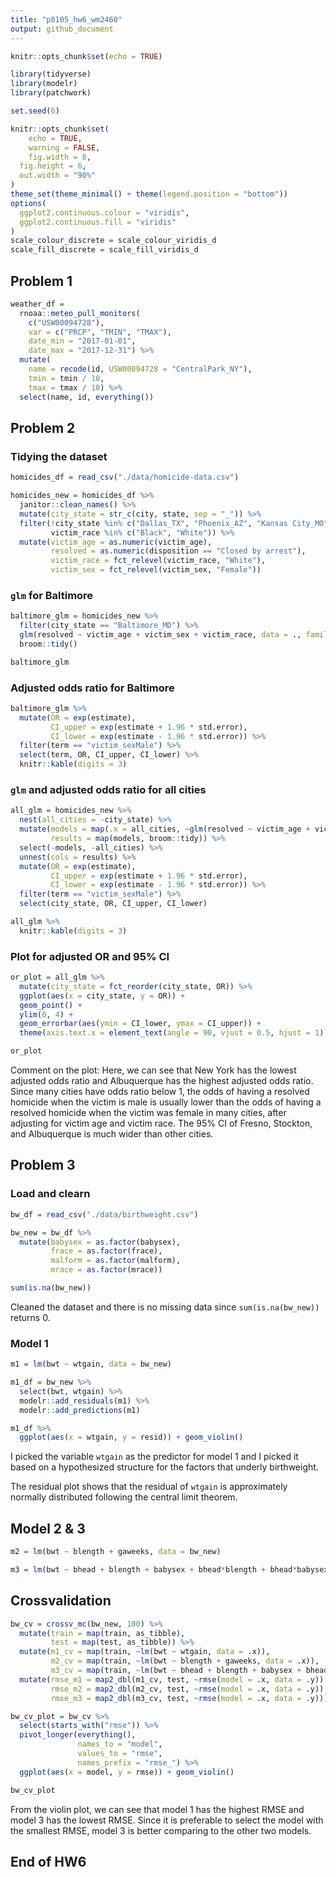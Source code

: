 ```yaml
---
title: "p8105_hw6_wm2460"
output: github_document
---
```


```r
knitr::opts_chunk$set(echo = TRUE)

library(tidyverse)
library(modelr)
library(patchwork)

set.seed(6)

knitr::opts_chunk$set(
	echo = TRUE,
	warning = FALSE,
	fig.width = 8, 
  fig.height = 6,
  out.width = "90%"
)
theme_set(theme_minimal() + theme(legend.position = "bottom"))
options(
  ggplot2.continuous.colour = "viridis",
  ggplot2.continuous.fill = "viridis"
)
scale_colour_discrete = scale_colour_viridis_d
scale_fill_discrete = scale_fill_viridis_d
```


## Problem 1
```r
weather_df = 
  rnoaa::meteo_pull_monitors(
    c("USW00094728"),
    var = c("PRCP", "TMIN", "TMAX"), 
    date_min = "2017-01-01",
    date_max = "2017-12-31") %>%
  mutate(
    name = recode(id, USW00094728 = "CentralPark_NY"),
    tmin = tmin / 10,
    tmax = tmax / 10) %>%
  select(name, id, everything())
```


## Problem 2

### Tidying the dataset
```r
homicides_df = read_csv("./data/homicide-data.csv")

homicides_new = homicides_df %>% 
  janitor::clean_names() %>% 
  mutate(city_state = str_c(city, state, sep = "_")) %>% 
  filter(!city_state %in% c("Dallas_TX", "Phoenix_AZ", "Kansas City_MO", "Tulsa_AL"), 
         victim_race %in% c("Black", "White")) %>% 
  mutate(victim_age = as.numeric(victim_age),
         resolved = as.numeric(disposition == "Closed by arrest"),
         victim_race = fct_relevel(victim_race, "White"),
         victim_sex = fct_relevel(victim_sex, "Female"))

```

### `glm` for Baltimore
```r
baltimore_glm = homicides_new %>% 
  filter(city_state == "Baltimore_MD") %>% 
  glm(resolved ~ victim_age + victim_sex + victim_race, data = ., family = binomial()) %>% 
  broom::tidy()

baltimore_glm
```

### Adjusted odds ratio for Baltimore
```r
baltimore_glm %>% 
  mutate(OR = exp(estimate),
         CI_upper = exp(estimate + 1.96 * std.error),
         CI_lower = exp(estimate - 1.96 * std.error)) %>%
  filter(term == "victim_sexMale") %>%
  select(term, OR, CI_upper, CI_lower) %>% 
  knitr::kable(digits = 3)
```

### `glm` and adjusted odds ratio for all cities
```r
all_glm = homicides_new %>% 
  nest(all_cities = -city_state) %>%
  mutate(models = map(.x = all_cities, ~glm(resolved ~ victim_age + victim_sex + victim_race, data = ., family = binomial())),
         results = map(models, broom::tidy)) %>% 
  select(-models, -all_cities) %>% 
  unnest(cols = results) %>% 
  mutate(OR = exp(estimate),
         CI_upper = exp(estimate + 1.96 * std.error),
         CI_lower = exp(estimate - 1.96 * std.error)) %>% 
  filter(term == "victim_sexMale") %>% 
  select(city_state, OR, CI_upper, CI_lower)

all_glm %>% 
  knitr::kable(digits = 3)
```

### Plot for adjusted OR and 95% CI
```r
or_plot = all_glm %>% 
  mutate(city_state = fct_reorder(city_state, OR)) %>% 
  ggplot(aes(x = city_state, y = OR)) +
  geom_point() +
  ylim(0, 4) +
  geom_errorbar(aes(ymin = CI_lower, ymax = CI_upper)) + 
  theme(axis.text.x = element_text(angle = 90, vjust = 0.5, hjust = 1))

or_plot
```

Comment on the plot:
Here, we can see that New York has the lowest adjusted odds ratio and Albuquerque has the highest adjusted odds ratio. Since many cities have odds ratio below 1, the odds of having a resolved homicide when the victim is male is usually lower than the odds of having a resolved homicide when the victim was female in many cities, after adjusting for victim age and victim race. The 95% CI of Fresno, Stockton, and Albuquerque is much wider than other cities. 


## Problem 3

### Load and clearn
```r
bw_df = read_csv("./data/birthweight.csv")

bw_new = bw_df %>% 
  mutate(babysex = as.factor(babysex),
         frace = as.factor(frace),
         malform = as.factor(malform),
         mrace = as.factor(mrace)) 

sum(is.na(bw_new))
```

Cleaned the dataset and there is no missing data since `sum(is.na(bw_new))` returns 0.

### Model 1
```r
m1 = lm(bwt ~ wtgain, data = bw_new)

m1_df = bw_new %>% 
  select(bwt, wtgain) %>% 
  modelr::add_residuals(m1) %>% 
  modelr::add_predictions(m1)

m1_df %>% 
  ggplot(aes(x = wtgain, y = resid)) + geom_violin()
```

I picked the variable `wtgain` as the predictor for model 1 and I picked it based on a hypothesized structure for the factors that underly birthweight. 

The residual plot shows that the residual of `wtgain` is approximately normally distributed following the central limit theorem. 

## Model 2 & 3
```r
m2 = lm(bwt ~ blength + gaweeks, data = bw_new)

m3 = lm(bwt ~ bhead + blength + babysex + bhead*blength + bhead*babysex + blength*babysex + bhead*blength*babysex, data = bw_new)
```

## Crossvalidation
```r
bw_cv = crossv_mc(bw_new, 100) %>% 
  mutate(train = map(train, as_tibble),
         test = map(test, as_tibble)) %>% 
  mutate(m1_cv = map(train, ~lm(bwt ~ wtgain, data = .x)),
         m2_cv = map(train, ~lm(bwt ~ blength + gaweeks, data = .x)),
         m3_cv = map(train, ~lm(bwt ~ bhead + blength + babysex + bhead*blength + bhead*babysex + blength*babysex + bhead*blength*babysex, data = .x))) %>% 
  mutate(rmse_m1 = map2_dbl(m1_cv, test, ~rmse(model = .x, data = .y)),
         rmse_m2 = map2_dbl(m2_cv, test, ~rmse(model = .x, data = .y)), 
         rmse_m3 = map2_dbl(m3_cv, test, ~rmse(model = .x, data = .y)))

bw_cv_plot = bw_cv %>% 
  select(starts_with("rmse")) %>% 
  pivot_longer(everything(), 
               names_to = "model",
               values_to = "rmse",
               names_prefix = "rmse_") %>% 
  ggplot(aes(x = model, y = rmse)) + geom_violin()

bw_cv_plot
```

From the violin plot, we can see that model 1 has the highest RMSE and model 3 has the lowest RMSE. Since it is preferable to select the model with the smallest RMSE, model 3 is better comparing to the other two models. 


## End of HW6